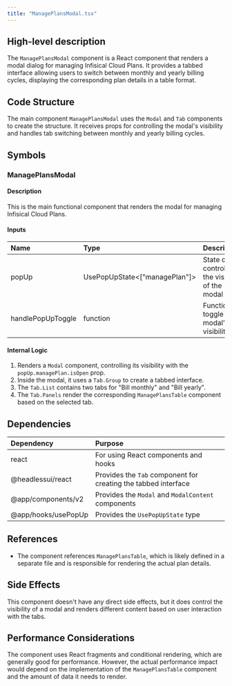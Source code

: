 ```yaml
---
title: "ManagePlansModal.tsx"
---
```


## High-level description
The `ManagePlansModal` component is a React component that renders a modal dialog for managing Infisical Cloud Plans. It provides a tabbed interface allowing users to switch between monthly and yearly billing cycles, displaying the corresponding plan details in a table format.

## Code Structure
The main component `ManagePlansModal` uses the `Modal` and `Tab` components to create the structure. It receives props for controlling the modal's visibility and handles tab switching between monthly and yearly billing cycles.

## Symbols

### ManagePlansModal
#### Description
This is the main functional component that renders the modal for managing Infisical Cloud Plans.

#### Inputs
| Name | Type | Description |
|:-----|:-----|:------------|
| popUp | UsePopUpState&lt;["managePlan"]&gt; | State object controlling the visibility of the modal |
| handlePopUpToggle | function | Function to toggle the modal's visibility |

#### Internal Logic
1. Renders a `Modal` component, controlling its visibility with the `popUp.managePlan.isOpen` prop.
2. Inside the modal, it uses a `Tab.Group` to create a tabbed interface.
3. The `Tab.List` contains two tabs for "Bill monthly" and "Bill yearly".
4. The `Tab.Panels` render the corresponding `ManagePlansTable` component based on the selected tab.

## Dependencies
| Dependency | Purpose |
|:-----------|:--------|
| react | For using React components and hooks |
| @headlessui/react | Provides the `Tab` component for creating the tabbed interface |
| @app/components/v2 | Provides the `Modal` and `ModalContent` components |
| @app/hooks/usePopUp | Provides the `UsePopUpState` type |

## References
- The component references `ManagePlansTable`, which is likely defined in a separate file and is responsible for rendering the actual plan details.

## Side Effects
This component doesn't have any direct side effects, but it does control the visibility of a modal and renders different content based on user interaction with the tabs.

## Performance Considerations
The component uses React fragments and conditional rendering, which are generally good for performance. However, the actual performance impact would depend on the implementation of the `ManagePlansTable` component and the amount of data it needs to render.